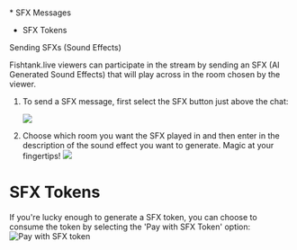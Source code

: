 #

<Accordion title="On This Page" defaultOpen={true}>
  * SFX Messages

  * SFX Tokens
</Accordion>

Sending SFXs (Sound Effects)

Fishtank.live viewers can participate in the stream by sending an SFX (AI Generated Sound Effects) that will play across in the room chosen by the viewer.&#x20;

1. To send a SFX message, first select the SFX button just above the chat:

   ![](/SFXBUTTON.png)

2. Choose which room you want the SFX played in and then enter in the description of the sound effect you want to generate. Magic at your fingertips!
   ![](/SFX.png)

# SFX Tokens

If you're lucky enough to generate a SFX token, you can choose to consume the token by selecting the 'Pay with SFX Token' option:
![Pay with SFX token](/SFXTOKEN.png)